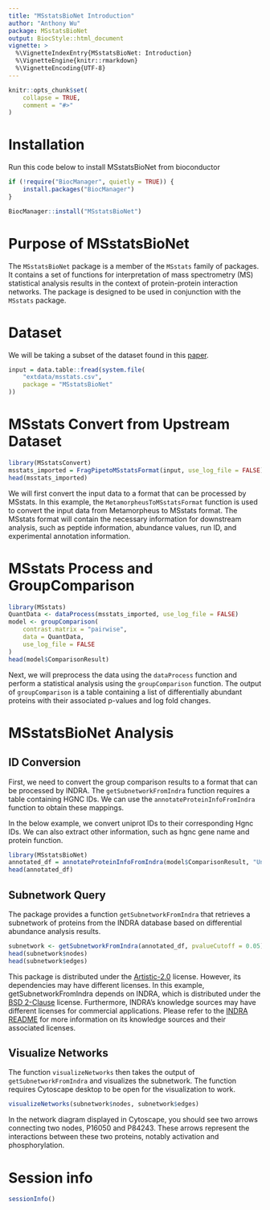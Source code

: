 ```yaml
---
title: "MSstatsBioNet Introduction"
author: "Anthony Wu"
package: MSstatsBioNet
output: BiocStyle::html_document
vignette: >
  %\VignetteIndexEntry{MSstatsBioNet: Introduction}
  %\VignetteEngine{knitr::rmarkdown}
  %\VignetteEncoding{UTF-8}
---
```


```r
knitr::opts_chunk$set(
    collapse = TRUE,
    comment = "#>"
)
```


# Installation

Run this code below to install MSstatsBioNet from bioconductor

```r
if (!require("BiocManager", quietly = TRUE)) {
    install.packages("BiocManager")
}

BiocManager::install("MSstatsBioNet")
```

# Purpose of MSstatsBioNet

The `MSstatsBioNet` package is a member of the `MSstats` family of packages.
It contains a set of functions for interpretation of mass spectrometry (MS) 
statistical analysis results in the context of protein-protein interaction 
networks. The package is designed to be used in conjunction with the 
`MSstats` package.

# Dataset

We will be taking a subset of the dataset found in this [paper](https://pmc.ncbi.nlm.nih.gov/articles/PMC7331093/).  

```r
input = data.table::fread(system.file(
    "extdata/msstats.csv",
    package = "MSstatsBioNet"
))
```

# MSstats Convert from Upstream Dataset

```r
library(MSstatsConvert)
msstats_imported = FragPipetoMSstatsFormat(input, use_log_file = FALSE)
head(msstats_imported)
```

We will first convert the input data to a format that can be processed by 
MSstats.  In this example, the `MetamorpheusToMSstatsFormat` function is used 
to convert the input data from Metamorpheus to MSstats format.  The MSstats
format will contain the necessary information for downstream analysis, such
as peptide information, abundance values, run ID, and experimental annotation
information.

# MSstats Process and GroupComparison

```r
library(MSstats)
QuantData <- dataProcess(msstats_imported, use_log_file = FALSE)
model <- groupComparison(
    contrast.matrix = "pairwise",
    data = QuantData,
    use_log_file = FALSE
)
head(model$ComparisonResult)
```

Next, we will preprocess the data using the `dataProcess` function and perform
a statistical analysis using the `groupComparison` function.  The output of 
`groupComparison` is a table containing a list of differentially abundant 
proteins with their associated p-values and log fold changes.  

# MSstatsBioNet Analysis

## ID Conversion

First, we need to convert the group comparison results to a format that can be
processed by INDRA.  The `getSubnetworkFromIndra` function requires a table 
containing HGNC IDs.  We can use the `annotateProteinInfoFromIndra` function
to obtain these mappings.

In the below example, we convert uniprot IDs to their corresponding Hgnc IDs. We
can also extract other information, such as hgnc gene name and protein function.

```r
library(MSstatsBioNet)
annotated_df = annotateProteinInfoFromIndra(model$ComparisonResult, "Uniprot")
head(annotated_df)
```

## Subnetwork Query

The package provides a function `getSubnetworkFromIndra` that retrieves a
subnetwork of proteins from the INDRA database based on differential abundance
analysis results.  

```r
subnetwork <- getSubnetworkFromIndra(annotated_df, pvalueCutoff = 0.05)
head(subnetwork$nodes)
head(subnetwork$edges)
```

This package is distributed under the [Artistic-2.0](https://opensource.org/licenses/Artistic-2.0) license.  However, its dependencies may have different licenses.  In this example, getSubnetworkFromIndra depends on INDRA, which is distributed under the [BSD 2-Clause](https://opensource.org/license/bsd-2-clause) license.  Furthermore, INDRA's knowledge sources may have different licenses for commercial applications.  Please refer to the [INDRA README](https://github.com/sorgerlab/indra?tab=readme-ov-file#indra-modules) for more information on its knowledge sources and their associated licenses.


## Visualize Networks

The function `visualizeNetworks` then takes the output of 
`getSubnetworkFromIndra` and visualizes the subnetwork. The function requires
Cytoscape desktop to be open for the visualization to work.

```r
visualizeNetworks(subnetwork$nodes, subnetwork$edges)
```
In the network diagram displayed in Cytoscape, you should see two arrows
connecting two nodes, P16050 and P84243.  These arrows represent the 
interactions between these two proteins, notably activation and phosphorylation.

# Session info

```r
sessionInfo()
```
